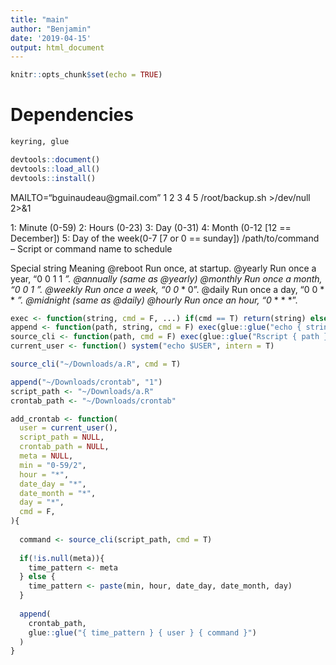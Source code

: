 ```yaml
---
title: "main"
author: "Benjamin"
date: '2019-04-15'
output: html_document
---
```


```r
knitr::opts_chunk$set(echo = TRUE)
```

# Dependencies

```r
keyring, glue
```


```r
devtools::document()
devtools::load_all()
devtools::install()

```

MAILTO="bguinaudeau@gmail.com"
1 2 3 4 5 /root/backup.sh >/dev/null 2>&1

1: Minute (0-59)
2: Hours (0-23)
3: Day (0-31)
4: Month (0-12 [12 == December])
5: Day of the week(0-7 [7 or 0 == sunday])
/path/to/command – Script or command name to schedule


Special string	Meaning
@reboot	Run once, at startup.
@yearly	Run once a year, “0 0 1 1 *”.
@annually	(same as @yearly)
@monthly	Run once a month, “0 0 1 * *”.
@weekly	Run once a week, “0 0 * * 0”.
@daily	Run once a day, “0 0 * * *”.
@midnight	(same as @daily)
@hourly	Run once an hour, “0 * * * *”.

```r

exec <- function(string, cmd = F, ...) if(cmd == T) return(string) else return(system(string, ...))
append <- function(path, string, cmd = F) exec(glue::glue("echo { string } >> { path }"), cmd = cmd)
source_cli <- function(path, cmd = F) exec(glue::glue("Rscript { path }"), cmd = cmd)
current_user <- function() system("echo $USER", intern = T)

source_cli("~/Downloads/a.R", cmd = T)

append("~/Downloads/crontab", "1")
script_path <- "~/Downloads/a.R"
crontab_path <- "~/Downloads/crontab"

add_crontab <- function(
  user = current_user(),
  script_path = NULL,
  crontab_path = NULL,
  meta = NULL,
  min = "0-59/2", 
  hour = "*",
  date_day = "*",
  date_month = "*",
  day = "*", 
  cmd = F,
){
  
  command <- source_cli(script_path, cmd = T)
  
  if(!is.null(meta)){
    time_pattern <- meta
  } else {
    time_pattern <- paste(min, hour, date_day, date_month, day)
  }
  
  append(
    crontab_path,
    glue::glue("{ time_pattern } { user } { command }")
  )
}

```


